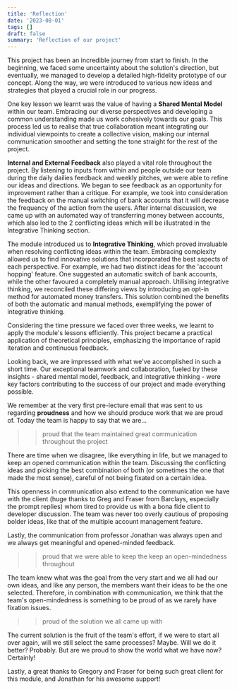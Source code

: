 ```yaml
---
title: 'Reflection'
date: '2023-08-01'
tags: []
draft: false
summary: 'Reflection of our project'
---
```


This project has been an incredible journey from start to finish. In the beginning, we faced some uncertainty about the solution's direction, but eventually, we managed to develop a detailed high-fidelity prototype of our concept. Along the way, we were introduced to various new ideas and strategies that played a crucial role in our progress.

One key lesson we learnt was the value of having a **Shared Mental Model** within our team. Embracing our diverse perspectives and developing a common understanding made us work cohesively towards our goals. This process led us to realise that true collaboration meant integrating our individual viewpoints to create a collective vision, making our internal communication smoother and setting the tone straight for the rest of the project.

**Internal and External Feedback** also played a vital role throughout the project. By listening to inputs from within and people outside our team during the daily dailies feedback and weekly pitches, we were able to refine our ideas and directions. We began to see feedback as an opportunity for improvement rather than a critique. For example, we took into consideration the feedback on the manual switching of bank accounts that it will decrease the frequency of the action from the users. After internal discussion, we came up with an automated way of transferring money between accounts, which also led to the 2 conflicting ideas which will be illustrated in the Integrative Thinking section.

The module introduced us to **Integrative Thinking**, which proved invaluable when resolving conflicting ideas within the team. Embracing complexity allowed us to find innovative solutions that incorporated the best aspects of each perspective. For example, we had two distinct ideas for the 'account hopping' feature. One suggested an automatic switch of bank accounts, while the other favoured a completely manual approach. Utilising integrative thinking, we reconciled these differing views by introducing an opt-in method for automated money transfers. This solution combined the benefits of both the automatic and manual methods, exemplifying the power of integrative thinking.

Considering the time pressure we faced over three weeks, we learnt to apply the module's lessons efficiently. This project became a practical application of theoretical principles, emphasizing the importance of rapid iteration and continuous feedback.

Looking back, we are impressed with what we've accomplished in such a short time. Our exceptional teamwork and collaboration, fueled by these insights - shared mental model, feedback, and integrative thinking - were key factors contributing to the success of our project and made everything possible.

 We remember at the very first pre-lecture email that was sent to us regarding **proudness** and how we should produce work that we are proud of. Today the team is happy to say that we are...

>> proud that the team maintained great communication throughout the project

There are time when we disagree, like everything in life, but we managed to keep an opened communication within the team. Discussing the conflicting ideas and picking the best combination of both (or sometimes the one that made the most sense), careful of not being fixated on a certain idea.

This openness in communication also extend to the communication we have with the client (huge thanks to Greg and Fraser from Barclays, especially the prompt replies) whom tired to provide us with a bona fide client to developer discussion. The team was never too overly cautious of proposing bolder ideas, like that of the multiple account management feature.

Lastly, the communication from professor Jonathan was always open and we always get meaningful and opened-minded feedback.

>> proud that we were able to keep the keep an open-mindedness throughout

The team knew what was the goal from the very start and we all had our own ideas, and like any person, the members want their ideas to be the one selected. Therefore, in combination with communication, we think that the team's open-mindedness is something to be proud of as we rarely have fixation issues.

>> proud of the solution we all came up with

The current solution is the fruit of the team's effort, if we were to start all over again, will we still select the same processes? Maybe. Will we do it better? Probably. But are we proud to show the world what we have now? Certainly!

Lastly, a great thanks to Gregory and Fraser for being such great client for this module, and Jonathan for his awesome support! 